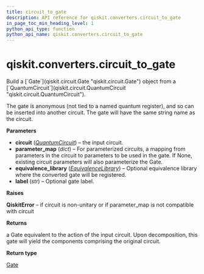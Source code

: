 ```yaml
---
title: circuit_to_gate
description: API reference for qiskit.converters.circuit_to_gate
in_page_toc_min_heading_level: 1
python_api_type: function
python_api_name: qiskit.converters.circuit_to_gate
---
```


# qiskit.converters.circuit\_to\_gate

<Function id="qiskit.converters.circuit_to_gate" github="https://github.com/qiskit/qiskit/tree/stable/0.21/qiskit/converters/circuit_to_gate.py" signature="circuit_to_gate(circuit, parameter_map=None, equivalence_library=None, label=None)">
  Build a [`Gate`](qiskit.circuit.Gate "qiskit.circuit.Gate") object from a [`QuantumCircuit`](qiskit.circuit.QuantumCircuit "qiskit.circuit.QuantumCircuit").

  The gate is anonymous (not tied to a named quantum register), and so can be inserted into another circuit. The gate will have the same string name as the circuit.

  **Parameters**

  *   **circuit** ([*QuantumCircuit*](qiskit.circuit.QuantumCircuit "qiskit.circuit.QuantumCircuit")) – the input circuit.
  *   **parameter\_map** (*dict*) – For parameterized circuits, a mapping from parameters in the circuit to parameters to be used in the gate. If None, existing circuit parameters will also parameterize the Gate.
  *   **equivalence\_library** ([*EquivalenceLibrary*](qiskit.circuit.EquivalenceLibrary "qiskit.circuit.EquivalenceLibrary")) – Optional equivalence library where the converted gate will be registered.
  *   **label** (*str*) – Optional gate label.

  **Raises**

  **QiskitError** – if circuit is non-unitary or if parameter\_map is not compatible with circuit

  **Returns**

  a Gate equivalent to the action of the input circuit. Upon decomposition, this gate will yield the components comprising the original circuit.

  **Return type**

  [Gate](qiskit.circuit.Gate "qiskit.circuit.Gate")
</Function>

